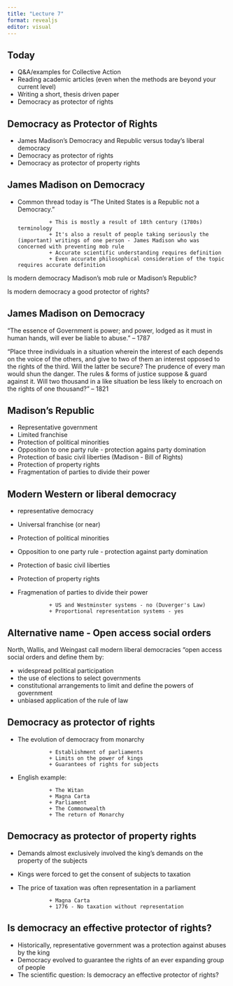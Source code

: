 ```yaml
---
title: "Lecture 7"
format: revealjs
editor: visual
---
```


## Today

-   Q&A/examples for Collective Action
-   Reading academic articles (even when the methods are beyond your current level)
-   Writing a short, thesis driven paper
-   Democracy as protector of rights

## Democracy as Protector of Rights

-   James Madison's Democracy and Republic versus today's liberal democracy
-   Democracy as protector of rights
-   Democracy as protector of property rights

## James Madison on Democracy

-   Common thread today is "The United States is a Republic not a Democracy."

                  + This is mostly a result of 18th century (1780s) terminology
                  + It's also a result of people taking seriously the (important) writings of one person - James Madison who was concerned with preventing mob rule
                  + Accurate scientific understanding requires definition
                  + Even accurate philosophical consideration of the topic requires accurate definition

Is modern democracy Madison's mob rule or Madison's Republic?

Is modern democracy a good protector of rights?

## James Madison on Democracy

"The essence of Government is power; and power, lodged as it must in human hands, will ever be liable to abuse." -- 1787

"Place three individuals in a situation wherein the interest of each depends on the voice of the others, and give to two of them an interest opposed to the rights of the third. Will the latter be secure? The prudence of every man would shun the danger. The rules & forms of justice suppose & guard against it. Will two thousand in a like situation be less likely to encroach on the rights of one thousand?" -- 1821

## Madison's Republic

-   Representative government
-   Limited franchise
-   Protection of political minorities
-   Opposition to one party rule - protection agains party domination
-   Protection of basic civil liberties (Madison - Bill of Rights)
-   Protection of property rights
-   Fragmentation of parties to divide their power

## Modern Western or liberal democracy

-   representative democracy

-   Universal franchise (or near)

-   Protection of political minorities

-   Opposition to one party rule - protection against party domination

-   Protection of basic civil liberties

-   Protection of property rights

-   Fragmenation of parties to divide their power

                  + US and Westminster systems - no (Duverger's Law) 
                  + Proportional representation systems - yes

## Alternative name - Open access social orders

North, Wallis, and Weingast call modern liberal democracies "open access social orders and define them by:

+ widespread political participation
+ the use of elections to select governments
+ constitutional arrangements to limit and define the powers of government
+ unbiased application of the rule of law

## Democracy as protector of rights

-   The evolution of democracy from monarchy

                  + Establishment of parliaments
                  + Limits on the power of kings
                  + Guarantees of rights for subjects

-   English example:

                  + The Witan
                  + Magna Carta
                  + Parliament
                  + The Commonwealth
                  + The return of Monarchy

## Democracy as protector of property rights

-   Demands almost exclusively involved the king's demands on the property of the subjects

-   Kings were forced to get the consent of subjects to taxation

-   The price of taxation was often representation in a parliament

                  + Magna Carta
                  + 1776 - No taxation without representation

## Is democracy an effective protector of rights?

-   Historically, representative government was a protection against abuses by the king
-   Democracy evolved to guarantee the rights of an ever expanding group of people
-   The scientific question: Is democracy an effective protector of rights?
